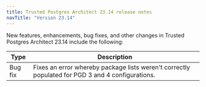 ```yaml
---
title: Trusted Postgres Architect 23.14 release notes 
navTitle: "Version 23.14"
---
```



New features, enhancements, bug fixes, and other changes in Trusted Postgres Architect 23.14 include the following:

| Type | Description |
| ---- |------------ |
| Bug fix | Fixes an error whereby package lists weren't correctly populated for PGD 3 and 4 configurations.  |

 
